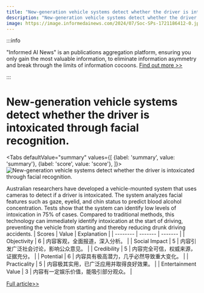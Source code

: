```yaml
---
title: "New-generation vehicle systems detect whether the driver is intoxicated through facial recognition."
description: "New-generation vehicle systems detect whether the driver is intoxicated through facial recognition."
image: https://image.informedainews.com/2024/07/Soc-SPs-1721186412-0.jpg
---
```



:::info

"Informed AI News" is an publications aggregation platform, ensuring you only gain the most valuable information, to eliminate information asymmetry and break through the limits of information cocoons.  [Find out more >>](/)

:::

# New-generation vehicle systems detect whether the driver is intoxicated through facial recognition.


<Tabs
	defaultValue="summary"
	values={[
	{label: 'summary', value: 'summary'},
	{label: 'score', value: 'score'},
]}>
<TabItem value="summary">
<img
  src="https://image.informedainews.com/2024/07/Soc-SPs-1721186412-0.jpg"
  alt="New-generation vehicle systems detect whether the driver is intoxicated through facial recognition."
/>



Australian researchers have developed a vehicle-mounted system that uses cameras to detect if a driver is intoxicated. The system analyzes facial features such as gaze, eyelid, and chin status to predict blood alcohol concentration. Tests show that the system can identify low levels of intoxication in 75% of cases. Compared to traditional methods, this technology can immediately identify intoxication at the start of driving, preventing the vehicle from starting and thereby reducing drunk driving accidents.
</TabItem>
<TabItem value="score">
	| Scores     | Value   | Explanation |
	| -------- | ------- | ------- |
	| Objectivity  | 6    | 内容客观，全面报道，深入分析。    |
	| Social Impact | 5     | 内容引发广泛社会讨论，影响公众意见。    |
	| Credibility    | 5    | 内容完全可信，权威来源，证据充分。    |
	| Potential    | 6    | 内容具有极高潜力，几乎必然导致重大变化。    |
	| Practicality    | 5    | 内容极其实用，已广泛应用并取得良好效果。    |
	| Entertainment Value    | 3    | 内容有一定娱乐价值，能吸引部分观众。    |
</TabItem>
</Tabs>

[Full article>>](https://www.cnbeta.com.tw/articles/science/1438526.htm)
